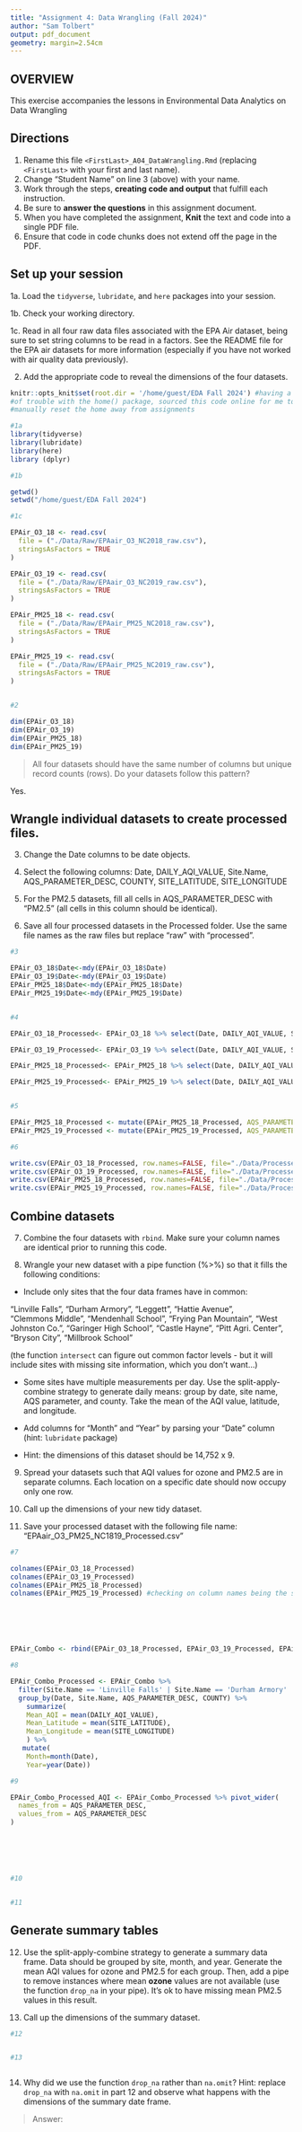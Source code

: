 ```yaml
---
title: "Assignment 4: Data Wrangling (Fall 2024)"
author: "Sam Tolbert"
output: pdf_document
geometry: margin=2.54cm
---
```


## OVERVIEW

This exercise accompanies the lessons in Environmental Data Analytics on Data Wrangling 

## Directions

1. Rename this file `<FirstLast>_A04_DataWrangling.Rmd` (replacing `<FirstLast>` with your first and last name).
2. Change "Student Name" on line 3 (above) with your name.
3. Work through the steps, **creating code and output** that fulfill each instruction.
4. Be sure to **answer the questions** in this assignment document.
5. When you have completed the assignment, **Knit** the text and code into a single PDF file.
6. Ensure that code in code chunks does not extend off the page in the PDF.


## Set up your session 

1a. Load the `tidyverse`,  `lubridate`, and `here` packages into your session.

1b. Check your working directory.

1c. Read in all four raw data files associated with the EPA Air dataset, being sure to set string columns to be read in a factors. See the README file for the EPA air datasets for more information (especially if you have not worked with air quality data previously). 

2. Add the appropriate code to reveal the dimensions of the four datasets. 

```r
knitr::opts_knit$set(root.dir = '/home/guest/EDA Fall 2024') #having a lot
#of trouble with the home() package, sourced this code online for me to 
#manually reset the home away from assignments

#1a 
library(tidyverse)
library(lubridate)
library(here)
library (dplyr)

#1b 

getwd()
setwd("/home/guest/EDA Fall 2024")

#1c 

EPAir_O3_18 <- read.csv(
  file = ("./Data/Raw/EPAair_O3_NC2018_raw.csv"),
  stringsAsFactors = TRUE
)

EPAir_O3_19 <- read.csv(
  file = ("./Data/Raw/EPAair_O3_NC2019_raw.csv"),
  stringsAsFactors = TRUE
)

EPAir_PM25_18 <- read.csv(
  file = ("./Data/Raw/EPAair_PM25_NC2018_raw.csv"),
  stringsAsFactors = TRUE
)

EPAir_PM25_19 <- read.csv(
  file = ("./Data/Raw/EPAair_PM25_NC2019_raw.csv"),
  stringsAsFactors = TRUE
)


#2 

dim(EPAir_O3_18)
dim(EPAir_O3_19)
dim(EPAir_PM25_18)
dim(EPAir_PM25_19)


```

>All four datasets should have the same number of columns but unique record counts (rows). Do your datasets follow this pattern?

Yes.

## Wrangle individual datasets to create processed files.

3. Change the Date columns to be date objects.

4. Select the following columns: Date, DAILY_AQI_VALUE, Site.Name, AQS_PARAMETER_DESC, COUNTY, SITE_LATITUDE, SITE_LONGITUDE

5. For the PM2.5 datasets, fill all cells in AQS_PARAMETER_DESC with "PM2.5" (all cells in this column should be identical).

6. Save all four processed datasets in the Processed folder. Use the same file names as the raw files but replace "raw" with "processed".

```r
#3

EPAir_O3_18$Date<-mdy(EPAir_O3_18$Date)
EPAir_O3_19$Date<-mdy(EPAir_O3_19$Date)
EPAir_PM25_18$Date<-mdy(EPAir_PM25_18$Date)
EPAir_PM25_19$Date<-mdy(EPAir_PM25_19$Date)


#4

EPAir_O3_18_Processed<- EPAir_O3_18 %>% select(Date, DAILY_AQI_VALUE, Site.Name, AQS_PARAMETER_DESC, COUNTY, SITE_LATITUDE, SITE_LONGITUDE)

EPAir_O3_19_Processed<- EPAir_O3_19 %>% select(Date, DAILY_AQI_VALUE, Site.Name, AQS_PARAMETER_DESC, COUNTY, SITE_LATITUDE, SITE_LONGITUDE)

EPAir_PM25_18_Processed<- EPAir_PM25_18 %>% select(Date, DAILY_AQI_VALUE, Site.Name, AQS_PARAMETER_DESC, COUNTY, SITE_LATITUDE, SITE_LONGITUDE)

EPAir_PM25_19_Processed<- EPAir_PM25_19 %>% select(Date, DAILY_AQI_VALUE, Site.Name, AQS_PARAMETER_DESC, COUNTY, SITE_LATITUDE, SITE_LONGITUDE)


#5

EPAir_PM25_18_Processed <- mutate(EPAir_PM25_18_Processed, AQS_PARAMETER_DESC = 'PM2.5')
EPAir_PM25_19_Processed <- mutate(EPAir_PM25_19_Processed, AQS_PARAMETER_DESC = 'PM2.5')

#6

write.csv(EPAir_O3_18_Processed, row.names=FALSE, file="./Data/Processed/EPAair_O13_NC2018_processed.csv")
write.csv(EPAir_O3_19_Processed, row.names=FALSE, file="./Data/Processed/EPAair_013_NC2019_processed.csv")
write.csv(EPAir_PM25_18_Processed, row.names=FALSE, file="./Data/Processed/EPAair_PM25_NC2018_processed.csv")
write.csv(EPAir_PM25_19_Processed, row.names=FALSE, file="./Data/Processed/EPAair_PM25_NC2019_processed.csv")

```


## Combine datasets

7. Combine the four datasets with `rbind`. Make sure your column names are identical prior to running this code.

8. Wrangle your new dataset with a pipe function (%>%) so that it fills the following conditions: 

  * Include only sites that the four data frames have in common:  
    
  "Linville Falls", "Durham Armory", "Leggett", "Hattie Avenue",  
  "Clemmons Middle", "Mendenhall School", "Frying Pan Mountain", 
  "West Johnston Co.", "Garinger High School", "Castle Hayne", 
  "Pitt Agri. Center", "Bryson City", "Millbrook School" 
  
  (the function `intersect` can figure out common factor levels - but it will include sites with missing site information, which you don't want...) 

  * Some sites have multiple measurements per day. Use the split-apply-combine strategy to generate daily means: group by date, site name, AQS parameter, and county. Take the mean of the AQI value, latitude, and longitude.
  
  * Add columns for "Month" and "Year" by parsing your "Date" column (hint: `lubridate` package)
  
  * Hint: the dimensions of this dataset should be 14,752 x 9.

9. Spread your datasets such that AQI values for ozone and PM2.5 are in separate columns. Each location on a specific date should now occupy only one row.

10. Call up the dimensions of your new tidy dataset.

11. Save your processed dataset with the following file name: "EPAair_O3_PM25_NC1819_Processed.csv"

```r
#7 

colnames(EPAir_O3_18_Processed)
colnames(EPAir_O3_19_Processed)
colnames(EPAir_PM25_18_Processed)
colnames(EPAir_PM25_19_Processed) #checking on column names being the same






EPAir_Combo <- rbind(EPAir_O3_18_Processed, EPAir_O3_19_Processed, EPAir_PM25_18_Processed, EPAir_PM25_19_Processed)

#8

EPAir_Combo_Processed <- EPAir_Combo %>%
  filter(Site.Name == 'Linville Falls' | Site.Name == 'Durham Armory' | Site.Name == 'Leggett' | Site.Name == 'Hattie Avenue' | Site.Name == 'Clemmons Middle' | Site.Name == 'Mendenhall School' | Site.Name == 'Frying Pan Mountain' | Site.Name == 'West Johnston Co.' | Site.Name == 'Garinger High School' | Site.Name == 'Castle Hayne' | Site.Name == 'Pitt Agri. Center' | Site.Name == 'Bryson City' | Site.Name == 'Millbrook School' ) %>% 
  group_by(Date, Site.Name, AQS_PARAMETER_DESC, COUNTY) %>% 
    summarize(
    Mean_AQI = mean(DAILY_AQI_VALUE),
    Mean_Latitude = mean(SITE_LATITUDE),
    Mean_Longitude = mean(SITE_LONGITUDE)
    ) %>% 
   mutate(
    Month=month(Date),
    Year=year(Date))

#9

EPAir_Combo_Processed_AQI <- EPAir_Combo_Processed %>% pivot_wider(
  names_from = AQS_PARAMETER_DESC,
  values_from = AQS_PARAMETER_DESC
)
  





#10


#11


```


## Generate summary tables

12. Use the split-apply-combine strategy to generate a summary data frame. Data should be grouped by site, month, and year. Generate the mean AQI values for ozone and PM2.5 for each group. Then, add a pipe to remove instances where mean **ozone** values are not available (use the function `drop_na` in your pipe). It's ok to have missing mean PM2.5 values in this result. 

13. Call up the dimensions of the summary dataset.

```r

#12


#13



```

14. Why did we use the function `drop_na` rather than `na.omit`? Hint: replace `drop_na` with `na.omit` in part 12 and observe what happens with the dimensions of the summary date frame.

> Answer: 

